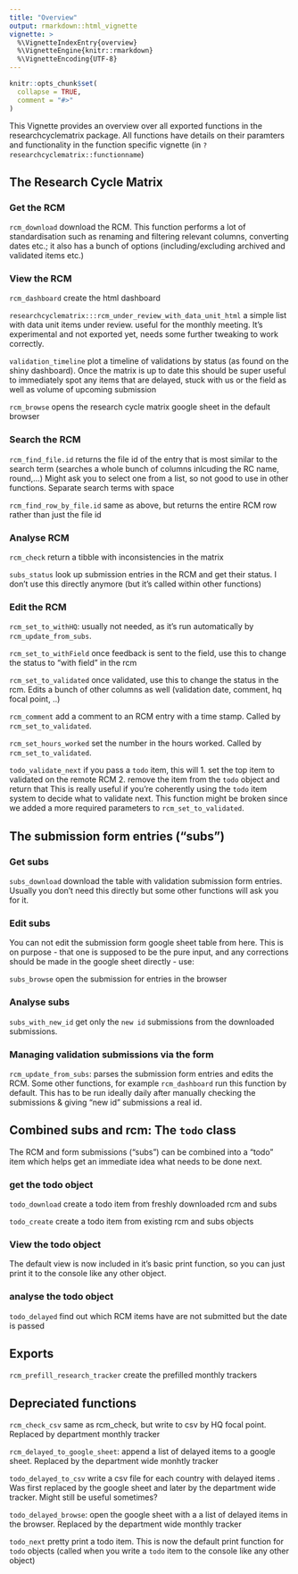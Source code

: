```yaml
---
title: "Overview"
output: rmarkdown::html_vignette
vignette: >
  %\VignetteIndexEntry{overview}
  %\VignetteEngine{knitr::rmarkdown}
  %\VignetteEncoding{UTF-8}
---
```


```r
knitr::opts_chunk$set(
  collapse = TRUE,
  comment = "#>"
)
```


This Vignette provides an overview over all exported functions in the researchcyclematrix package.
All functions have details on their paramters and functionality in the function specific vignette (in `?researchcyclematrix::functionname`)


## The Research Cycle Matrix

### Get the RCM

`rcm_download` download the RCM. This function performs a lot of standardisation such as renaming and filtering relevant columns, converting dates etc.; it also has a bunch of options (including/excluding archived and validated items etc.)


### View the RCM

`rcm_dashboard` create the html dashboard

`researchcyclematrix:::rcm_under_review_with_data_unit_html` a simple list with data unit items under review. useful for the monthly meeting. It's experimental and not exported yet, needs some further tweaking to work correctly.

`validation_timeline` plot a timeline of validations by status (as found on the shiny dashboard). Once the matrix is up to date this should be super useful to immediately spot any items that are delayed, stuck with us or the field as well as volume of upcoming submission 

`rcm_browse` opens the research cycle matrix google sheet in the default browser


### Search the RCM

`rcm_find_file.id` returns the file id of the entry that is most similar to the search term (searches a whole bunch of columns inlcuding the RC name, round,...) Might ask you to select one from a list, so not good to use in other functions. Separate search terms with space

`rcm_find_row_by_file.id` same as above, but returns the entire RCM row rather than just the file id

### Analyse RCM

`rcm_check` return a tibble with inconsistencies in the matrix

`subs_status` look up submission entries in the RCM and get their status. I don't use this directly anymore (but it's called within other functions)

### Edit the RCM

`rcm_set_to_withHQ`: usually not needed, as it's run automatically by `rcm_update_from_subs`.

`rcm_set_to_withField` once feedback is sent to the field, use this to change the status to "with field" in the rcm

`rcm_set_to_validated` once validated, use this to change the status in the rcm. Edits a bunch of other columns as well (validation date, comment, hq focal point, ..)

`rcm_comment` add a comment to an RCM entry with a time stamp. Called by `rcm_set_to_validated`.

`rcm_set_hours_worked` set the number in the hours worked. Called by `rcm_set_to_validated`.

`todo_validate_next` if you pass a `todo` item, this will 
	1. set the top item to validated on the remote RCM
	2. remove the item from the `todo` object and return that
This is really useful if you're coherently using the `todo` item system to decide what to validate next. This function might be broken since we added a more required parameters to `rcm_set_to_validated`.

## The submission form entries ("subs")

### Get subs
`subs_download` download the table with validation submission form entries. Usually you don't need this directly but some other functions will ask you for it. 

### Edit subs
You can not edit the submission form google sheet table from here. This is on purpose - that one is supposed to be the pure input, and any corrections should be made in the google sheet directly - use:

`subs_browse` open the submission for entries in the browser



### Analyse subs

`subs_with_new_id` get only the `new id` submissions from the downloaded submissions. 


### Managing validation submissions via the form

`rcm_update_from_subs`: parses the submission form entries and edits the RCM. Some other functions, for example `rcm_dashboard` run this function by default. This has to be run ideally daily after manually checking the submissions & giving "new id" submissions a real id.




## Combined subs and rcm: The `todo` class

The RCM and form submissions ("subs") can be combined into  a "todo" item which helps get an immediate idea what needs to be done next.

### get the todo object

`todo_download` create a todo item from freshly downloaded rcm and subs

`todo_create` create a todo item from existing rcm and subs objects

### View the todo object

The default view is now included in it's basic print function, so you can just print it to the console like any other object.

### analyse the todo object

`todo_delayed` find out which RCM items have are not submitted but the date is passed


## Exports

`rcm_prefill_research_tracker` create the prefilled monthly trackers


## Depreciated functions

`rcm_check_csv` same as rcm_check, but write to csv by HQ focal point. Replaced by department monthly tracker

`rcm_delayed_to_google_sheet`: append a list of delayed items to a google sheet. Replaced by the department wide monhtly tracker

`todo_delayed_to_csv` write a csv file for each country with delayed items . Was first replaced by the google sheet and later by the department wide tracker. Might still be useful sometimes?


`todo_delayed_browse`: open the google sheet with a a list of delayed items in the browser. Replaced by the department wide monthly tracker 

`todo_next` pretty print a todo item. This is now the default print function for `todo` objects (called when you write a  `todo` item to the console like any other object)

